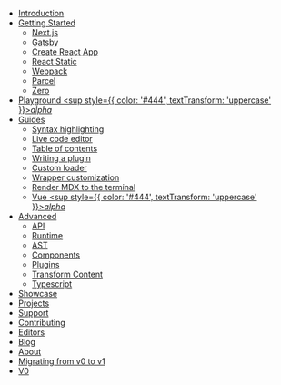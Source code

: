 - [Introduction](/)
- [Getting Started](/getting-started)
  - [Next.js](/getting-started/next)
  - [Gatsby](/getting-started/gatsby)
  - [Create React App](/getting-started/create-react-app)
  - [React Static](/getting-started/react-static)
  - [Webpack](/getting-started/webpack)
  - [Parcel](/getting-started/parcel)
  - [Zero](/getting-started/zero)
- [Playground <sup style={{ color: '#444', textTransform: 'uppercase' }}>*alpha*</sup>](/playground)
- [Guides](/guides)
  - [Syntax highlighting](/guides/syntax-highlighting)
  - [Live code editor](/guides/live-code)
  - [Table of contents](/guides/table-of-contents)
  - [Writing a plugin](/guides/writing-a-plugin)
  - [Custom loader](/guides/custom-loader)
  - [Wrapper customization](/guides/wrapper-customization)
  - [Render MDX to the terminal](/guides/terminal)
  - [Vue <sup style={{ color: '#444', textTransform: 'uppercase' }}>*alpha*</sup>](/guides/vue)
- [Advanced](/advanced)
  - [API](/advanced/api)
  - [Runtime](/advanced/runtime)
  - [AST](/advanced/ast)
  - [Components](/advanced/components)
  - [Plugins](/advanced/plugins)
  - [Transform Content](/advanced/transform-content)
  - [Typescript](/advanced/typescript)
- [Showcase](/showcase)
- [Projects](/projects)
- [Support](/support)
- [Contributing](/contributing)
- [Editors](/editors)
- [Blog](/blog)
- [About](/about)
- [Migrating from v0 to v1](/migrating/v1)
- [V0](https://v0.mdxjs.com)

